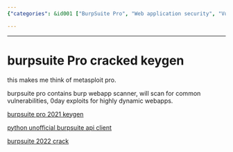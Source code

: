 ```yaml
---
{"categories": &id001 ["BurpSuite Pro", "Web application security", "Vulnerability scanning", "0day exploits", "Dynamic web apps", "Python unofficial API client", "Security tool"], "category": "Web Application Security", "date": "2022-12-02 13:57:12", "description": "BurpSuite Pro is a comprehensive web application security tool designed to identify common vulnerabilities and 0day exploits in dynamic web applications. With its ability to be cracked, it offers an extra layer of protection against potential threats. Additionally, a Python unofficial API client is available for enhanced functionality and customization.", "tags": *id001, "title": "Cracking BurpSuite Pro: Exploiting Web App Vulnerabilities with Python API Client"}

---
```


------

# burpsuite Pro cracked keygen

this makes me think of metasploit pro.

burpsuite pro contains burp webapp scanner, will scan for common vulnerabilities, 0day exploits for highly dynamic webapps.

[burpsuite pro 2021 keygen](https://github.com/d3417/BurpSuite-Pro-2021-Cracked)

[python unofficial burpsuite api client](https://pypi.org/project/burpsuite/)

[burpsuite 2022 crack](https://zhuanlan.zhihu.com/p/478151736)

